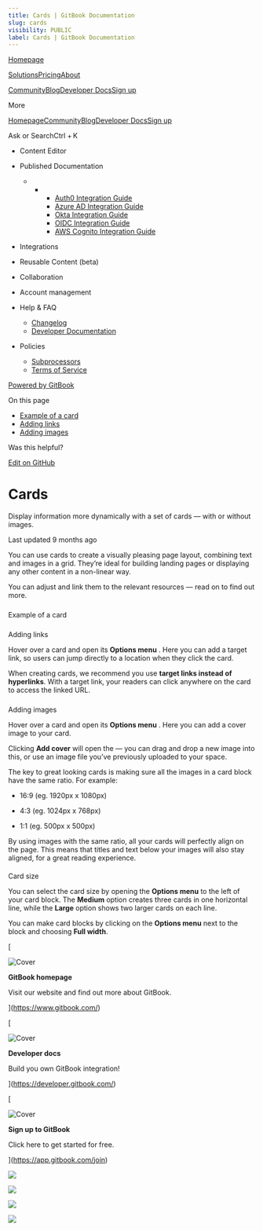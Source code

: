 ```yaml
---
title: Cards | GitBook Documentation
slug: cards
visibility: PUBLIC
label: Cards | GitBook Documentation
---
```

[Homepage](https://www.gitbook.com/)

[Solutions](https://www.gitbook.com/solutions/public-docs)[Pricing](https://www.gitbook.com/pricing)[About](https://www.gitbook.com/about)

[Community](https://github.com/GitbookIO/community)[Blog](https://www.gitbook.com/blog)[Developer Docs](https://developer.gitbook.com/)[Sign up](https://gitbook.com/join)

More

[Homepage](https://www.gitbook.com/)[Community](https://github.com/GitbookIO/community)[Blog](https://www.gitbook.com/blog)[Developer Docs](https://developer.gitbook.com/)[Sign up](https://gitbook.com/join)

Ask or SearchCtrl + K

*   Content Editor
    
*   Published Documentation
    
    *   *   *   [Auth0 Integration Guide](https://developer.gitbook.com/visitor-authentication/guides/integrations/how-to-use-auth0-integration-for-visitor-authentication)
            *   [Azure AD Integration Guide](https://developer.gitbook.com/visitor-authentication/guides/integrations/how-to-use-azure-ad-integration-for-visitor-authentication)
            *   [Okta Integration Guide](https://developer.gitbook.com/visitor-authentication/guides/integrations/how-to-use-okta-integration-for-visitor-authentication)
            *   [OIDC Integration Guide](https://developer.gitbook.com/visitor-authentication/guides/integrations/how-to-use-the-oidc-integration-for-visitor-authentication)
            *   [AWS Cognito Integration Guide](https://developer.gitbook.com/visitor-authentication/guides/integrations/how-to-use-the-aws-cognito-integration-for-visitor-authentication)
            
        
    
*   Integrations
    
*   Reusable Content (beta)
    
*   Collaboration
    
*   Account management
    
*   Help & FAQ
    
    *   [Changelog](https://changelog.gitbook.com/)
    *   [Developer Documentation](https://developer.gitbook.com/)
*   Policies
    
    *   [Subprocessors](https://policies.gitbook.com/security/subprocessors)
    *   [Terms of Service](https://policies.gitbook.com/terms)

[Powered by GitBook](https://www.gitbook.com/?utm_source=content&utm_medium=trademark&utm_campaign=NkEGS7hzeqa35sMXQZ4X)

On this page

*   [Example of a card](#example-of-a-card)
*   [Adding links](#adding-links-and-images-to-your-cards)
*   [Adding images](#adding-images)

Was this helpful?

[Edit on GitHub](https://github.com/GitbookIO/public-docs/blob/main/content-editor/blocks/cards.md)

Cards
=====

Display information more dynamically with a set of cards — with or without images.

Last updated 9 months ago

You can use cards to create a visually pleasing page layout, combining text and images in a grid. They’re ideal for building landing pages or displaying any other content in a non-linear way.

You can adjust and link them to the relevant resources — read on to find out more.

### 

[](#example-of-a-card)

Example of a card

### 

[](#adding-links-and-images-to-your-cards)

Adding links

Hover over a card and open its **Options menu** . Here you can add a target link, so users can jump directly to a location when they click the card.

When creating cards, we recommend you use **target links instead of hyperlinks**. With a target link, your readers can click anywhere on the card to access the linked URL.

### 

[](#adding-images)

Adding images

Hover over a card and open its **Options menu** . Here you can add a cover image to your card.

Clicking **Add cover** will open the — you can drag and drop a new image into this, or use an image file you’ve previously uploaded to your space.

The key to great looking cards is making sure all the images in a card block have the same ratio. For example:

*   16:9 (eg. 1920px x 1080px)
    
*   4:3 (eg. 1024px x 768px)
    
*   1:1 (eg. 500px x 500px)
    

By using images with the same ratio, all your cards will perfectly align on the page. This means that titles and text below your images will also stay aligned, for a great reading experience.

#### 

[](#card-size)

Card size

You can select the card size by opening the **Options menu** to the left of your card block. The **Medium** option creates three cards in one horizontal line, while the **Large** option shows two larger cards on each line.

You can make card blocks by clicking on the **Options menu** next to the block and choosing **Full width**.

[

![Cover](https://docs.gitbook.com/~gitbook/image?url=https%3A%2F%2F1050631731-files.gitbook.io%2F%7E%2Ffiles%2Fv0%2Fb%2Fgitbook-x-prod.appspot.com%2Fo%2Fspaces%252FNkEGS7hzeqa35sMXQZ4X%252Fuploads%252FItC1AGSjOcEHBi1r8JND%252Fcard-example1.png%3Falt%3Dmedia%26token%3D69058495-03c0-45b4-8124-10cbbf13fb1b&width=245&dpr=4&quality=100&sign=962e8927&sv=1)

**GitBook homepage**

Visit our website and find out more about GitBook.







](https://www.gitbook.com/)

[

![Cover](https://docs.gitbook.com/~gitbook/image?url=https%3A%2F%2F1050631731-files.gitbook.io%2F%7E%2Ffiles%2Fv0%2Fb%2Fgitbook-x-prod.appspot.com%2Fo%2Fspaces%252FNkEGS7hzeqa35sMXQZ4X%252Fuploads%252FVTzaBhVMzngGE4ChQErF%252Fcard-example2.png%3Falt%3Dmedia%26token%3Da866209d-5a79-480f-a633-32df31625334&width=245&dpr=4&quality=100&sign=8595fcbf&sv=1)

**Developer docs**

Build you own GitBook integration!







](https://developer.gitbook.com/)

[

![Cover](https://docs.gitbook.com/~gitbook/image?url=https%3A%2F%2F1050631731-files.gitbook.io%2F%7E%2Ffiles%2Fv0%2Fb%2Fgitbook-x-prod.appspot.com%2Fo%2Fspaces%252FNkEGS7hzeqa35sMXQZ4X%252Fuploads%252F1SRLG4mBGtdTJCaw7XYG%252Fcard-example3.png%3Falt%3Dmedia%26token%3Deb8e39e4-f921-4772-86e8-4b1f547e1fbe&width=245&dpr=4&quality=100&sign=c51d4852&sv=1)

**Sign up to GitBook**

Click here to get started for free.







](https://app.gitbook.com/join)

![](https://docs.gitbook.com/~gitbook/image?url=https%3A%2F%2F1050631731-files.gitbook.io%2F%7E%2Ffiles%2Fv0%2Fb%2Fgitbook-x-prod.appspot.com%2Fo%2Fspaces%252FNkEGS7hzeqa35sMXQZ4X%252Fuploads%252Fh6PrhC4elyfq3fU1ntC2%252FFrame%25202.png%3Falt%3Dmedia%26token%3Db4e03276-98a2-46b4-8992-42946babfc45&width=26&dpr=4&quality=100&sign=70f8b6b0&sv=1)

![](https://docs.gitbook.com/~gitbook/image?url=https%3A%2F%2F1050631731-files.gitbook.io%2F%7E%2Ffiles%2Fv0%2Fb%2Fgitbook-x-prod.appspot.com%2Fo%2Fspaces%252FNkEGS7hzeqa35sMXQZ4X%252Fuploads%252Fh6PrhC4elyfq3fU1ntC2%252FFrame%25202.png%3Falt%3Dmedia%26token%3Db4e03276-98a2-46b4-8992-42946babfc45&width=26&dpr=4&quality=100&sign=70f8b6b0&sv=1)

![](https://docs.gitbook.com/~gitbook/image?url=https%3A%2F%2F1050631731-files.gitbook.io%2F%7E%2Ffiles%2Fv0%2Fb%2Fgitbook-x-prod.appspot.com%2Fo%2Fspaces%252FNkEGS7hzeqa35sMXQZ4X%252Fuploads%252Fh6PrhC4elyfq3fU1ntC2%252FFrame%25202.png%3Falt%3Dmedia%26token%3Db4e03276-98a2-46b4-8992-42946babfc45&width=26&dpr=4&quality=100&sign=70f8b6b0&sv=1)

![](https://docs.gitbook.com/~gitbook/image?url=https%3A%2F%2F1050631731-files.gitbook.io%2F%7E%2Ffiles%2Fv0%2Fb%2Fgitbook-x-prod.appspot.com%2Fo%2Fspaces%252FNkEGS7hzeqa35sMXQZ4X%252Fuploads%252Fh6PrhC4elyfq3fU1ntC2%252FFrame%25202.png%3Falt%3Dmedia%26token%3Db4e03276-98a2-46b4-8992-42946babfc45&width=26&dpr=4&quality=100&sign=70f8b6b0&sv=1)
